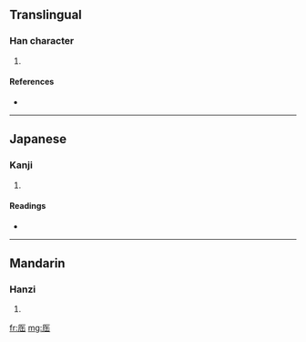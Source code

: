 ==Translingual==

===Han character===
{{Han char|rn=27|rad=厂|as=06|sn=8|four=7127<sub>4</sub>|canj=一人十山 (MOJU)}}

# {{defn|Han}}

====References====
* {{Han ref|kx=0161.070|dkj=02929|dj=0367.300|hdz=10071.070|uh=5392|ud=21394|bh=CBD9|bd=52185}}

----

==Japanese==

===Kanji===
{{ja-kanji|grade=|rs=厂06}}

# {{defn|Japanese}}

====Readings====
* {{ja-readings|on=[[かふ]] (kafu), [[こふ]] (kofu), [[けふ]] (kefu)|kun=}}

----

==Mandarin==

===Hanzi===
{{cmn-hanzi|pin=[[hé]] ([[he2]])|wg=ho<sup>2</sup>}}

# {{defn|Mandarin}}

[[fr:厒]]
[[mg:厒]]